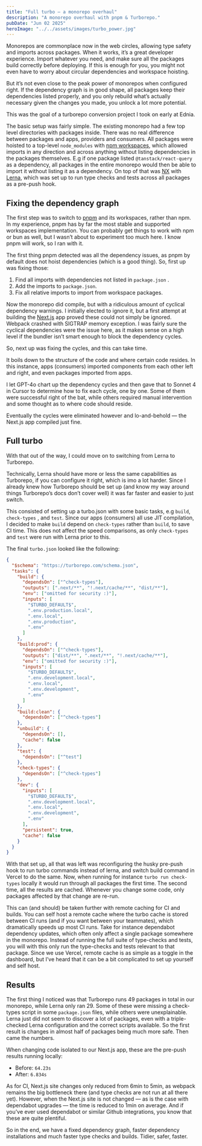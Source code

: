 ```yaml
---
title: "Full turbo — a monorepo overhaul"
description: "A monorepo overhaul with pnpm & Turborepo."
pubDate: "Jun 02 2025"
heroImage: "../../assets/images/turbo_power.jpg"
---
```


Monorepos are commonplace now in the web circles, allowing type safety and imports across packages. When it works, it’s a great developer experience. Import whatever you need, and make sure all the packages build correctly before deploying. If this is enough for you, you might not even have to worry about circular dependencies and workspace hoisting.

But it’s not even close to the peak power of monorepos when configured right. If the dependency graph is in good shape, all packages keep their dependencies listed properly, and you only rebuild what’s actually necessary given the changes you made, you unlock a lot more potential.

This was the goal of a turborepo conversion project I took on early at Ednia.

The basic setup was fairly simple. The existing monorepo had a few top level directories with packages inside. There was no real difference between packages and apps, providers and consumers. All packages were hoisted to a top-level `node_modules` with [npm workspaces](https://docs.npmjs.com/cli/v11/using-npm/workspaces), which allowed imports in any direction and across anything without listing dependencies in the packages themselves. E.g if one package listed `@tanstack/react-query` as a dependency, all packages in the entire monorepo would then be able to import it without listing it as a dependency. On top of that was [NX](https://nx.dev/getting-started/intro) with [Lerna](https://lerna.js.org/), which was set up to run type checks and tests across all packages as a pre-push hook.

## Fixing the dependency graph

The first step was to switch to [pnpm](https://pnpm.io/) and its workspaces, rather than npm. In my experience, pnpm has by far the most stable and supported workspaces implementation. You can probably get things to work with npm or bun as well, but I wasn’t about to experiment too much here. I know pnpm will work, so I ran with it.

The first thing pnpm detected was all the dependency issues, as pnpm by default does not hoist dependencies (which is a good thing). So, first up was fixing those:

1. Find all imports with dependencies not listed in `package.json` .
2. Add the imports to `package.json`.
3. Fix all relative imports to import from workspace packages.

Now the monorepo did compile, but with a ridiculous amount of cyclical dependency warnings. I initially elected to ignore it, but a first attempt at building the [Next.js](https://nextjs.org/) app proved these could not simply be ignored. Webpack crashed with SIGTRAP memory exception. I was fairly sure the cyclical dependencies were the issue here, as it makes sense on a high level if the bundler isn’t smart enough to block the dependency cycles.

So, next up was fixing the cycles, and this can take time.

It boils down to the structure of the code and where certain code resides. In this instance, apps (consumers) imported components from each other left and right, and even packages imported from apps.

I let GPT-4o chart up the dependency cycles and then gave that to Sonnet 4 in Cursor to determine how to fix each cycle, one by one. Some of them were successful right of the bat, while others required manual intervention and some thought as to where code should reside.

Eventually the cycles were eliminated however and lo-and-behold — the Next.js app compiled just fine.

## Full turbo

With that out of the way, I could move on to switching from Lerna to Turborepo.

Technically, Lerna should have more or less the same capabilities as Turborepo, if you can configure it right, which is imo a lot harder. Since I already knew how Turborepo should be set up (and know my way around things Turborepo’s docs don’t cover well) it was far faster and easier to just switch.

This consisted of setting up a turbo.json with some basic tasks, e.g `build`, `check-types` , and `test`. Since our apps (consumers) all use JIT compilation, I decided to make `build` depend on `check-types` rather than `build`, to save CI time. This does not affect the speed comparisons, as only `check-types` and `test` were run with Lerna prior to this.

The final `turbo.json` looked like the following:

```json
{
  "$schema": "https://turborepo.com/schema.json",
  "tasks": {
    "build": {
      "dependsOn": ["^check-types"],
      "outputs": [".next/**", "!.next/cache/**", "dist/**"],
      "env": ["omitted for security :)"],
      "inputs": [
        "$TURBO_DEFAULT$",
        ".env.production.local",
        ".env.local",
        ".env.production",
        ".env"
      ]
    },
    "build:prod": {
      "dependsOn": ["^check-types"],
      "outputs": ["dist/**", ".next/**", "!.next/cache/**"],
      "env": ["omitted for security :)"],
      "inputs": [
        "$TURBO_DEFAULT$",
        ".env.development.local",
        ".env.local",
        ".env.development",
        ".env"
      ]
    },
    "build:clean": {
      "dependsOn": ["^check-types"]
    },
    "unbuild": {
      "dependsOn": [],
      "cache": false
    },
    "test": {
      "dependsOn": ["^test"]
    },
    "check-types": {
      "dependsOn": ["^check-types"]
    },
    "dev": {
      "inputs": [
        "$TURBO_DEFAULT$",
        ".env.development.local",
        ".env.local",
        ".env.development",
        ".env"
      ],
      "persistent": true,
      "cache": false
    }
  }
}
```

With that set up, all that was left was reconfiguring the husky pre-push hook to run turbo commands instead of lerna, and switch build command in Vercel to do the same. Now, when running for instance `turbo run check-types` locally it would run through all packages the first time. The second time, all the results are cached. Whenever you change some code, only packages affected by that change are re-run.

This can (and should) be taken further with remote caching for CI and builds. You can self host a remote cache where the turbo cache is stored between CI runs (and if you want between your teammates), which dramatically speeds up most CI runs. Take for instance dependabot dependency updates, which often only affect a single package somewhere in the monorepo. Instead of running the full suite of type-checks and tests, you will with this only run the type-checks and tests relevant to that package. Since we use Vercel, remote cache is as simple as a toggle in the dashboard, but I’ve heard that it can be a bit complicated to set up yourself and self host.

## Results

The first thing I noticed was that Turborepo runs 49 packages in total in our monorepo, while Lerna only ran 29. Some of these were missing a check-types script in some `package.json` files, while others were unexplainable. Lerna just did not seem to discover a lot of packages, even with a triple-checked Lerna configuration and the correct scripts available. So the first result is changes in almost half of packages being much more safe. Then came the numbers.

When changing code isolated to our Next.js app, these are the pre-push results running locally:

- Before: `64.23s`
- After: `6.834s`

As for CI, Next.js site changes only reduced from 6min to 5min, as webpack remains the big bottleneck there (and type checks are not run at all there yet). However, when the Next.js site is not changed — as is the case with dependabot upgrades — the time is reduced to 1min on average. And if you’ve ever used dependabot or similar Github integrations, you know that these are quite plentiful.

So in the end, we have a fixed dependency graph, faster dependency installations and much faster type checks and builds. Tidier, safer, faster.
